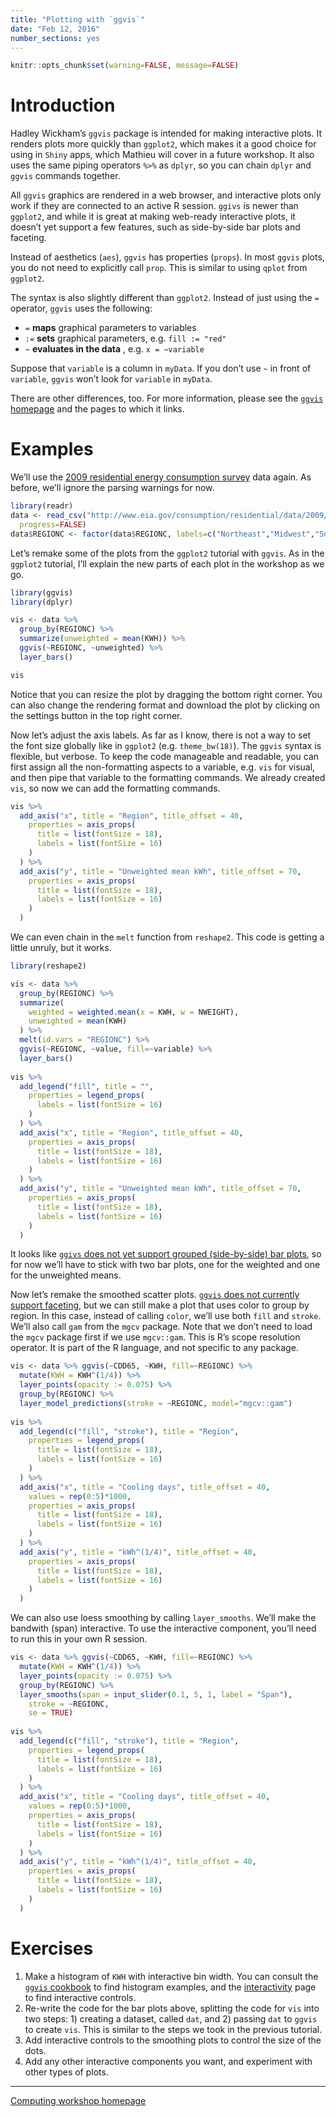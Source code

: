 ---
title: "Plotting with `ggvis`"
date: "Feb 12, 2016"
number_sections: yes
---

```{r global_options, include=FALSE}
knitr::opts_chunk$set(warning=FALSE, message=FALSE)
```

# Introduction

Hadley Wickham's `ggvis` package is intended for making interactive plots. It renders plots more quickly than `ggplot2`, which makes it a good choice for using in `Shiny` apps, which Mathieu will cover in a future workshop. It also uses the same piping operators `%>%` as `dplyr`, so you can chain `dplyr` and `ggvis` commands together.

All `ggvis` graphics are rendered in a web browser, and interactive plots only work if they are connected to an active R session. `ggivs` is newer than `ggplot2`, and while it is great at making web-ready interactive plots, it doesn't yet support a few features, such as side-by-side bar plots and faceting.

Instead of aesthetics (`aes`), `ggvis` has properties (`props`). In most `ggvis` plots, you do not need to explicitly call `prop`. This is similar to using `qplot` from `ggplot2`.

The syntax is also slightly different than `ggplot2`. Instead of just using the `=` operator, `ggvis` uses the following:

* `=` **maps** graphical parameters to variables
* `:=` **sets** graphical parameters, e.g. `fill := "red"`
* `~` **evaluates in the data** , e.g. `x = ~variable`

Suppose that `variable` is a column in `myData`. If you don't use `~` in front of `variable`, `ggvis` won't look for `variable` in `myData`.

There are other differences, too. For more information, please see the [`ggvis` homepage](http://ggvis.rstudio.com/) and the pages to which it links.

# Examples

We'll use the [2009 residential energy consumption survey](http://www.eia.gov/consumption/residential/data/2009/) data again. As before, we'll ignore the parsing warnings for now.

```{r, warning = TRUE, message = TRUE}
library(readr)
data <- read_csv("http://www.eia.gov/consumption/residential/data/2009/csv/recs2009_public.csv",
  progress=FALSE)
data$REGIONC <- factor(data$REGIONC, labels=c("Northeast","Midwest","South","West"))
```

Let's remake some of the plots from the `ggplot2` tutorial with `ggvis`. As in the `ggplot2` tutorial, I'll explain the new parts of each plot in the workshop as we go.

```{r}
library(ggvis)
library(dplyr)

vis <- data %>%
  group_by(REGIONC) %>%
  summarize(unweighted = mean(KWH)) %>%
  ggvis(~REGIONC, ~unweighted) %>%
  layer_bars()

vis
```

Notice that you can resize the plot by dragging the bottom right corner. You can also change the rendering format and download the plot by clicking on the settings button in the top right corner.

Now let's adjust the axis labels. As far as I know, there is not a way to set the font size globally like in `ggplot2` (e.g. `theme_bw(18)`). The `ggvis` syntax is flexible, but verbose. To keep the code manageable and readable, you can first assign all the non-formatting aspects to a variable, e.g. `vis` for visual, and then pipe that variable to the formatting commands. We already created `vis`, so now we can add the formatting commands.

```{r}
vis %>%
  add_axis("x", title = "Region", title_offset = 40,
    properties = axis_props(
      title = list(fontSize = 18),
      labels = list(fontSize = 16)
    )
  ) %>%
  add_axis("y", title = "Unweighted mean kWh", title_offset = 70,
    properties = axis_props(
      title = list(fontSize = 18),
      labels = list(fontSize = 16)
    )
  )
```

We can even chain in the `melt` function from `reshape2`. This code is getting a little unruly, but it works.

```{r}
library(reshape2)

vis <- data %>%
  group_by(REGIONC) %>%
  summarize(
    weighted = weighted.mean(x = KWH, w = NWEIGHT),
    unweighted = mean(KWH)
  ) %>%
  melt(id.vars = "REGIONC") %>% 
  ggvis(~REGIONC, ~value, fill=~variable) %>%
  layer_bars()
  
vis %>%
  add_legend("fill", title = "",
    properties = legend_props(
      labels = list(fontSize = 16)
    )
  ) %>%
  add_axis("x", title = "Region", title_offset = 40,
    properties = axis_props(
      title = list(fontSize = 18),
      labels = list(fontSize = 16)
    )
  ) %>%
  add_axis("y", title = "Unweighted mean kWh", title_offset = 70,
    properties = axis_props(
      title = list(fontSize = 18),
      labels = list(fontSize = 16)
    )
  )
```

It looks like [`ggivs` does not yet support grouped (side-by-side) bar plots](https://github.com/rstudio/ggvis/issues/164), so for now we'll have to stick with two bar plots, one for the weighted and one for the unweighted means.

Now let's remake the smoothed scatter plots. [`ggvis` does not currently support faceting](http://ggvis.rstudio.com/ggplot2.html), but we can still make a plot that uses color to group by region. In this case, instead of calling `color`, we'll use both `fill` and `stroke`. We'll also call `gam` from the `mgcv` package. Note that we don't need to load the `mgcv` package first if we use `mgcv::gam`. This is R's scope resolution operator. It is part of the R language, and not specific to any package.

```{r}
vis <- data %>% ggvis(~CDD65, ~KWH, fill=~REGIONC) %>%
  mutate(KWH = KWH^(1/4)) %>%
  layer_points(opacity := 0.075) %>%
  group_by(REGIONC) %>%
  layer_model_predictions(stroke = ~REGIONC, model="mgcv::gam")
  
vis %>%
  add_legend(c("fill", "stroke"), title = "Region",
    properties = legend_props(
      title = list(fontSize = 18),
      labels = list(fontSize = 16)
    )
  ) %>%
  add_axis("x", title = "Cooling days", title_offset = 40,
    values = rep(0:5)*1000,
    properties = axis_props(
      title = list(fontSize = 18),
      labels = list(fontSize = 16)
    )
  ) %>%
  add_axis("y", title = "kWh^(1/4)", title_offset = 40,
    properties = axis_props(
      title = list(fontSize = 18),
      labels = list(fontSize = 16)
    )
  )
```

We can also use loess smoothing by calling `layer_smooths`. We'll make the bandwith (span) interactive. To use the interactive component, you'll need to run this in your own R session.

```{r}
vis <- data %>% ggvis(~CDD65, ~KWH, fill=~REGIONC) %>%
  mutate(KWH = KWH^(1/4)) %>%
  layer_points(opacity := 0.075) %>%
  group_by(REGIONC) %>%
  layer_smooths(span = input_slider(0.1, 5, 1, label = "Span"),
    stroke = ~REGIONC,
    se = TRUE)
  
vis %>%
  add_legend(c("fill", "stroke"), title = "Region",
    properties = legend_props(
      title = list(fontSize = 18),
      labels = list(fontSize = 16)
    )
  ) %>%
  add_axis("x", title = "Cooling days", title_offset = 40,
    values = rep(0:5)*1000,
    properties = axis_props(
      title = list(fontSize = 18),
      labels = list(fontSize = 16)
    )
  ) %>%
  add_axis("y", title = "kWh^(1/4)", title_offset = 40,
    properties = axis_props(
      title = list(fontSize = 18),
      labels = list(fontSize = 16)
    )
  )
```

# Exercises

1. Make a histogram of `KWH` with interactive bin width. You can consult the [`ggvis` cookbook](http://ggvis.rstudio.com/cookbook.html) to find histogram examples, and the [interactivity](http://ggvis.rstudio.com/interactivity.html) page to find interactive controls.
2. Re-write the code for the bar plots above, splitting the code for `vis` into two steps: 1) creating a dataset, called `dat`, and 2) passing `dat` to `ggvis` to create `vis`. This is similar to the steps we took in the previous tutorial.
3. Add interactive controls to the smoothing plots to control the size of the dots.
4. Add any other interactive components you want, and experiment with other types of plots.

---

[Computing workshop homepage](https://bdsegal.github.io/BSA-computing-workshop/)
